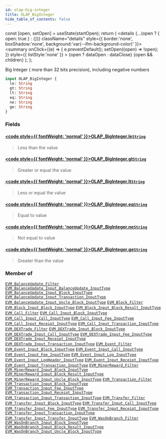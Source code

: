 ```yaml
---
id: olap-big-integer
title: OLAP_BigInteger
hide_table_of_contents: false
---
```







  const [open, setOpen] = useState(startOpen);
  return (
    <details {...(open ? { open: true } : {})} className="details" style={{ border:'none', boxShadow:'none', background:'var(--ifm-background-color)' }}>
      <summary
        onClick={(e) => {
          e.preventDefault();
          setOpen((open) => !open);
        }}
        style={{ listStyle:'none' }}
      >
      {open ? dataOpen : dataClose}
      </summary>
      {open && children}
    </details>
  );
};




Big Integer ( more than 32 bits precision), including negative numbers


```graphql
input OLAP_BigInteger {
  le: String
  gt: String
  lt: String
  eq: String
  ne: String
  ge: String
}
```




### Fields

#### [<code style={{ fontWeight: 'normal' }}>OLAP_BigInteger.<b>le</b></code>](#)<Bullet />[`String`](/docs/graphql-reference/scalars/string) <Badge class="secondary" text="scalar"/>
> Less than the value
> 

#### [<code style={{ fontWeight: 'normal' }}>OLAP_BigInteger.<b>gt</b></code>](#)<Bullet />[`String`](/docs/graphql-reference/scalars/string) <Badge class="secondary" text="scalar"/>
> Greater or equal the value
> 

#### [<code style={{ fontWeight: 'normal' }}>OLAP_BigInteger.<b>lt</b></code>](#)<Bullet />[`String`](/docs/graphql-reference/scalars/string) <Badge class="secondary" text="scalar"/>
> Less or equal the value
> 

#### [<code style={{ fontWeight: 'normal' }}>OLAP_BigInteger.<b>eq</b></code>](#)<Bullet />[`String`](/docs/graphql-reference/scalars/string) <Badge class="secondary" text="scalar"/>
> Equal to value
> 

#### [<code style={{ fontWeight: 'normal' }}>OLAP_BigInteger.<b>ne</b></code>](#)<Bullet />[`String`](/docs/graphql-reference/scalars/string) <Badge class="secondary" text="scalar"/>
> Not equal to value
> 

#### [<code style={{ fontWeight: 'normal' }}>OLAP_BigInteger.<b>ge</b></code>](#)<Bullet />[`String`](/docs/graphql-reference/scalars/string) <Badge class="secondary" text="scalar"/>
> Greater than the value
> 



### Member of

[`EVM_BalanceUpdate_Filter`](/docs/graphql-reference/inputs/evm-balance-update-filter)  <Badge class="secondary" text="input"/><Bullet />[`EVM_BalanceUpdate_Input_BalanceUpdate_InputType`](/docs/graphql-reference/inputs/evm-balance-update-input-balance-update-input-type)  <Badge class="secondary" text="input"/><Bullet />[`EVM_BalanceUpdate_Input_Block_InputType`](/docs/graphql-reference/inputs/evm-balance-update-input-block-input-type)  <Badge class="secondary" text="input"/><Bullet />[`EVM_BalanceUpdate_Input_Transaction_InputType`](/docs/graphql-reference/inputs/evm-balance-update-input-transaction-input-type)  <Badge class="secondary" text="input"/><Bullet />[`EVM_BalanceUpdate_Input_Uncle_Block_InputType`](/docs/graphql-reference/inputs/evm-balance-update-input-uncle-block-input-type)  <Badge class="secondary" text="input"/><Bullet />[`EVM_Block_Filter`](/docs/graphql-reference/inputs/evm-block-filter)  <Badge class="secondary" text="input"/><Bullet />[`EVM_Block_Input_Block_InputType`](/docs/graphql-reference/inputs/evm-block-input-block-input-type)  <Badge class="secondary" text="input"/><Bullet />[`EVM_Block_Input_Block_Result_InputType`](/docs/graphql-reference/inputs/evm-block-input-block-result-input-type)  <Badge class="secondary" text="input"/><Bullet />[`EVM_Call_Filter`](/docs/graphql-reference/inputs/evm-call-filter)  <Badge class="secondary" text="input"/><Bullet />[`EVM_Call_Input_Block_InputType`](/docs/graphql-reference/inputs/evm-call-input-block-input-type)  <Badge class="secondary" text="input"/><Bullet />[`EVM_Call_Input_Call_InputType`](/docs/graphql-reference/inputs/evm-call-input-call-input-type)  <Badge class="secondary" text="input"/><Bullet />[`EVM_Call_Input_Fee_InputType`](/docs/graphql-reference/inputs/evm-call-input-fee-input-type)  <Badge class="secondary" text="input"/><Bullet />[`EVM_Call_Input_Receipt_InputType`](/docs/graphql-reference/inputs/evm-call-input-receipt-input-type)  <Badge class="secondary" text="input"/><Bullet />[`EVM_Call_Input_Transaction_InputType`](/docs/graphql-reference/inputs/evm-call-input-transaction-input-type)  <Badge class="secondary" text="input"/><Bullet />[`EVM_DEXTrade_Filter`](/docs/graphql-reference/inputs/evm-dextrade-filter)  <Badge class="secondary" text="input"/><Bullet />[`EVM_DEXTrade_Input_Block_InputType`](/docs/graphql-reference/inputs/evm-dextrade-input-block-input-type)  <Badge class="secondary" text="input"/><Bullet />[`EVM_DEXTrade_Input_Call_InputType`](/docs/graphql-reference/inputs/evm-dextrade-input-call-input-type)  <Badge class="secondary" text="input"/><Bullet />[`EVM_DEXTrade_Input_Fee_InputType`](/docs/graphql-reference/inputs/evm-dextrade-input-fee-input-type)  <Badge class="secondary" text="input"/><Bullet />[`EVM_DEXTrade_Input_Receipt_InputType`](/docs/graphql-reference/inputs/evm-dextrade-input-receipt-input-type)  <Badge class="secondary" text="input"/><Bullet />[`EVM_DEXTrade_Input_Transaction_InputType`](/docs/graphql-reference/inputs/evm-dextrade-input-transaction-input-type)  <Badge class="secondary" text="input"/><Bullet />[`EVM_Event_Filter`](/docs/graphql-reference/inputs/evm-event-filter)  <Badge class="secondary" text="input"/><Bullet />[`EVM_Event_Input_Block_InputType`](/docs/graphql-reference/inputs/evm-event-input-block-input-type)  <Badge class="secondary" text="input"/><Bullet />[`EVM_Event_Input_Call_InputType`](/docs/graphql-reference/inputs/evm-event-input-call-input-type)  <Badge class="secondary" text="input"/><Bullet />[`EVM_Event_Input_Fee_InputType`](/docs/graphql-reference/inputs/evm-event-input-fee-input-type)  <Badge class="secondary" text="input"/><Bullet />[`EVM_Event_Input_Log_InputType`](/docs/graphql-reference/inputs/evm-event-input-log-input-type)  <Badge class="secondary" text="input"/><Bullet />[`EVM_Event_Input_LogHeader_InputType`](/docs/graphql-reference/inputs/evm-event-input-log-header-input-type)  <Badge class="secondary" text="input"/><Bullet />[`EVM_Event_Input_Receipt_InputType`](/docs/graphql-reference/inputs/evm-event-input-receipt-input-type)  <Badge class="secondary" text="input"/><Bullet />[`EVM_Event_Input_Transaction_InputType`](/docs/graphql-reference/inputs/evm-event-input-transaction-input-type)  <Badge class="secondary" text="input"/><Bullet />[`EVM_MinerReward_Filter`](/docs/graphql-reference/inputs/evm-miner-reward-filter)  <Badge class="secondary" text="input"/><Bullet />[`EVM_MinerReward_Input_Block_InputType`](/docs/graphql-reference/inputs/evm-miner-reward-input-block-input-type)  <Badge class="secondary" text="input"/><Bullet />[`EVM_MinerReward_Input_Block_Result_InputType`](/docs/graphql-reference/inputs/evm-miner-reward-input-block-result-input-type)  <Badge class="secondary" text="input"/><Bullet />[`EVM_MinerReward_Input_Uncle_Block_InputType`](/docs/graphql-reference/inputs/evm-miner-reward-input-uncle-block-input-type)  <Badge class="secondary" text="input"/><Bullet />[`EVM_Transaction_Filter`](/docs/graphql-reference/inputs/evm-transaction-filter)  <Badge class="secondary" text="input"/><Bullet />[`EVM_Transaction_Input_Block_InputType`](/docs/graphql-reference/inputs/evm-transaction-input-block-input-type)  <Badge class="secondary" text="input"/><Bullet />[`EVM_Transaction_Input_Fee_InputType`](/docs/graphql-reference/inputs/evm-transaction-input-fee-input-type)  <Badge class="secondary" text="input"/><Bullet />[`EVM_Transaction_Input_Receipt_InputType`](/docs/graphql-reference/inputs/evm-transaction-input-receipt-input-type)  <Badge class="secondary" text="input"/><Bullet />[`EVM_Transaction_Input_Transaction_InputType`](/docs/graphql-reference/inputs/evm-transaction-input-transaction-input-type)  <Badge class="secondary" text="input"/><Bullet />[`EVM_Transfer_Filter`](/docs/graphql-reference/inputs/evm-transfer-filter)  <Badge class="secondary" text="input"/><Bullet />[`EVM_Transfer_Input_Block_InputType`](/docs/graphql-reference/inputs/evm-transfer-input-block-input-type)  <Badge class="secondary" text="input"/><Bullet />[`EVM_Transfer_Input_Call_InputType`](/docs/graphql-reference/inputs/evm-transfer-input-call-input-type)  <Badge class="secondary" text="input"/><Bullet />[`EVM_Transfer_Input_Fee_InputType`](/docs/graphql-reference/inputs/evm-transfer-input-fee-input-type)  <Badge class="secondary" text="input"/><Bullet />[`EVM_Transfer_Input_Receipt_InputType`](/docs/graphql-reference/inputs/evm-transfer-input-receipt-input-type)  <Badge class="secondary" text="input"/><Bullet />[`EVM_Transfer_Input_Transaction_InputType`](/docs/graphql-reference/inputs/evm-transfer-input-transaction-input-type)  <Badge class="secondary" text="input"/><Bullet />[`EVM_Transfer_Input_Transfer_InputType`](/docs/graphql-reference/inputs/evm-transfer-input-transfer-input-type)  <Badge class="secondary" text="input"/><Bullet />[`EVM_WasOnBranch_Filter`](/docs/graphql-reference/inputs/evm-was-on-branch-filter)  <Badge class="secondary" text="input"/><Bullet />[`EVM_WasOnBranch_Input_Block_InputType`](/docs/graphql-reference/inputs/evm-was-on-branch-input-block-input-type)  <Badge class="secondary" text="input"/><Bullet />[`EVM_WasOnBranch_Input_Block_Result_InputType`](/docs/graphql-reference/inputs/evm-was-on-branch-input-block-result-input-type)  <Badge class="secondary" text="input"/><Bullet />[`EVM_WasOnBranch_Input_Uncle_Block_InputType`](/docs/graphql-reference/inputs/evm-was-on-branch-input-uncle-block-input-type)  <Badge class="secondary" text="input"/>

